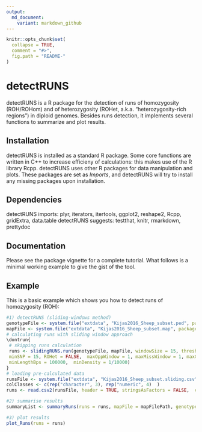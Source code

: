 ```yaml
---
output:
  md_document:
    variant: markdown_github
---
```


<!-- README.md is generated from README.Rmd. Please edit that file -->

```r
knitr::opts_chunk$set(
  collapse = TRUE,
  comment = "#>",
  fig.path = "README-"
)
```

# detectRUNS

detectRUNS is a R package for the detection of runs of homozygosity (ROH/ROHom) and of heterozygosity (ROHet, a.k.a. "heterozygosity-rich regions") in diploid genomes. Besides runs detection, it implements several functions to summarize and plot results. 

## Installation

detectRUNS is installed as a standard R package. Some core functions are written in C++ to increase efficieny of calculations: this makes use of the R library Rcpp. detectRUNS uses other R packages for data manipulation and plots. These packages are set as _Imports_, and detectRUNS will try to install any missing packages upon installation.

## Dependencies

detectRUNS imports: plyr, iterators, itertools, ggplot2, reshape2, Rcpp, gridExtra, data.table
detectRUNS suggests: testthat, knitr, rmarkdown, prettydoc

## Documentation
Please see the package vignette for a complete tutorial. What follows is a minimal working example to give the gist of the tool.

## Example

This is a basic example which shows you how to detect runs of homozygosity (ROH):

```r
#1) detectRUNS (sliding-windows method)
genotypeFile <- system.file("extdata", "Kijas2016_Sheep_subset.ped", package = "detectRUNS")
mapFile <- system.file("extdata", "Kijas2016_Sheep_subset.map", package = "detectRUNS")
# calculating runs with sliding window approach
\dontrun{
 # skipping runs calculation
 runs <- slidingRUNS.run(genotypeFile, mapFile, windowSize = 15, threshold = 0.1,
 minSNP = 15, ROHet = FALSE,  maxOppWindow = 1, maxMissWindow = 1, maxGap=10^6,
 minLengthBps = 100000,  minDensity = 1/10000)
}
# loading pre-calculated data
runsFile <- system.file("extdata", "Kijas2016_Sheep_subset.sliding.csv", package="detectRUNS")
colClasses <- c(rep("character", 3), rep("numeric", 4)  )
runs <- read.csv2(runsFile, header = TRUE, stringsAsFactors = FALSE,  colClasses = colClasses)

#2) summarise results
summaryList <- summaryRuns(runs = runs, mapFile = mapFilePath, genotypeFile = genotypeFilePath, Class = 6, snpInRuns = TRUE)

#3) plot results
plot_Runs(runs = runs)
```

